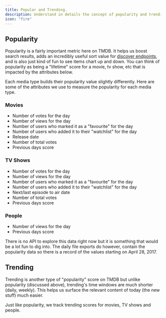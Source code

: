 ```yaml
---
title: Popular and Trending.
description: Understand in details the concept of popularity and trending within the TMDB API.
icon: "fire"
---
```


## Popularity
Popularity is a fairly important metric here on TMDB. It helps us boost search results, adds an incredibly useful sort value for [discover endpoints](https://emiloju.mintlify.app/api-reference/discover/discover-movies), 
and is also just kind of fun to see items chart up and down. You can think of popularity as being a "lifetime" score for a movie, tv show, etc that is impacted by 
the attributes below. 

Each media type builds their popularity value slightly differently. Here are some of the attributes we use to measure the popularity for each media type.

### Movies
- Number of votes for the day
- Number of views for the day
- Number of users who marked it as a "favourite" for the day
- Number of users who added it to their "watchlist" for the day
- Release date
- Number of total votes
- Previous days score

### TV Shows
- Number of votes for the day
- Number of views for the day
- Number of users who marked it as a "favourite" for the day
- Number of users who added it to their "watchlist" for the day
- Next/last episode to air date
- Number of total votes
- Previous days score

### People
- Number of views for the day
- Previous days score

There is no API to explore this data right now but it is something that would be a lot fun to dig into. The daily file exports do however, 
contain the popularity data so there is a record of the values starting on April 28, 2017.

## Trending
Trending is another type of "popularity" score on TMDB but unlike popularity (discussed above), trending's time windows are much shorter (daily, weekly). 
This helps us surface the relevant content of today (the new stuff) much easier.

Just like popularity, we track trending scores for movies, TV shows and people.